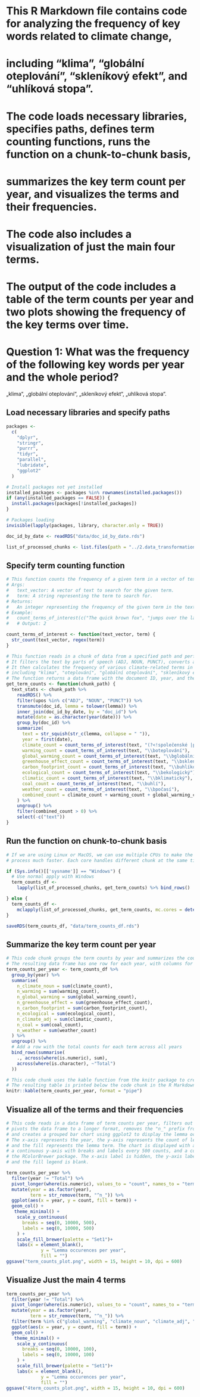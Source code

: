 # This R Markdown file contains code for analyzing the frequency of key words related to climate change,
# including "klima", "globální oteplování", "skleníkový efekt", and "uhlíková stopa". 
# The code loads necessary libraries, specifies paths, defines term counting functions, runs the function on a chunk-to-chunk basis, 
# summarizes the key term count per year, and visualizes the terms and their frequencies. 
# The code also includes a visualization of just the main four terms.
# The output of the code includes a table of the term counts per year and two plots showing the frequency of the key terms over time.

# Question 1: What was the frequency of the following key words per year and the whole period?

„klima“, „globální oteplování“, „skleníkový efekt“, „uhlíková stopa“.

## Load necessary libraries and specify paths
```r
packages <-
  c(
    "dplyr",
    "stringr",
    "purrr",
    "tidyr",
    "parallel",
    "lubridate",
    "ggplot2"
  )

# Install packages not yet installed
installed_packages <- packages %in% rownames(installed.packages())
if (any(installed_packages == FALSE)) {
  install.packages(packages[!installed_packages])
}

# Packages loading
invisible(lapply(packages, library, character.only = TRUE))

doc_id_by_date <- readRDS("data/doc_id_by_date.rds")

list_of_processed_chunks <- list.files(path = "../2.data_transformations/data/udpipe_processed", pattern = "*.rds", full.names = TRUE)

```

## Specify term counting function
```r
# This function counts the frequency of a given term in a vector of text.
# Args:
#   text_vector: A vector of text to search for the given term.
#   term: A string representing the term to search for.
# Returns:
#   An integer representing the frequency of the given term in the text vector.
# Example:
#   count_terms_of_interest(c("The quick brown fox", "jumps over the lazy dog"), "the")
#   # Output: 2

count_terms_of_interest <- function(text_vector, term) {
  str_count(text_vector, regex(term))
}

# This function reads in a chunk of data from a specified path and performs text analysis on it.
# It filters the text by parts of speech (ADJ, NOUN, PUNCT), converts all lemmas to lowercase, and joins the data with a document ID by date. 
# It then calculates the frequency of various climate-related terms in the text, 
# including "klima", "oteplování", "globální oteplování", "skleníkový efekt", "uhlíkový stopa", "ekologický", "klimatický", "uhlí", and "počasí". 
# The function returns a data frame with the document ID, year, and the frequency of each term in the text.
get_term_counts <- function(chunk_path) {
  text_stats <- chunk_path %>%
    readRDS() %>%
    filter(upos %in% c("ADJ", "NOUN", "PUNCT")) %>%
    transmute(doc_id, lemma = tolower(lemma)) %>%
    inner_join(doc_id_by_date, by = "doc_id") %>%
    mutate(date = as.character(year(date))) %>%
    group_by(doc_id) %>%
    summarize(
      text = str_squish(str_c(lemma, collapse = " ")),
      year = first(date),
      climate_count = count_terms_of_interest(text, "(?<!společenské |politické )klima\\b"),
      warming_count = count_terms_of_interest(text, "\\boteplování"),
      global_warming_count = count_terms_of_interest(text, "\\bglobální oteplování"),
      greenhouse_effect_count = count_terms_of_interest(text, "\\bskleníkový efekt"),
      carbon_footprint_count = count_terms_of_interest(text, "\\buhlíkový stopa"),
      ecological_count = count_terms_of_interest(text, "\\bekologický"),
      climatic_count = count_terms_of_interest(text, "\\bklimatický"),
      coal_count = count_terms_of_interest(text, "\\buhlí"),
      weather_count = count_terms_of_interest(text, "\\bpočasí"),
      combined_count = climate_count + warming_count + global_warming_count + greenhouse_effect_count + carbon_footprint_count + ecological_count + climatic_count + coal_count + weather_count
    ) %>%
    ungroup() %>%
    filter(combined_count > 0) %>%
    select(-c("text"))
}
```

## Run the function on chunk-to-chunk basis
```r

# If we are using Linux or MacOS, we can use multiple CPUs to make the whole
# process much faster. Each core handles different chunk at the same time.

if (Sys.info()[['sysname']] == "Windows") {
  # Use normal apply with Windows
  term_counts_df <-
    lapply(list_of_processed_chunks, get_term_counts) %>% bind_rows()

} else {
  term_counts_df <-
    mclapply(list_of_processed_chunks, get_term_counts, mc.cores = detectCores() - 2) %>% bind_rows()
}

saveRDS(term_counts_df, "data/term_counts_df.rds")
```

## Summarize the key term count per year
```r
# This code chunk groups the term counts by year and summarizes the counts for each term.
# The resulting data frame has one row for each year, with columns for each term and the count of that term for that year.
term_counts_per_year <- term_counts_df %>%
  group_by(year) %>%
  summarise(
    n_climate_noun = sum(climate_count),
    n_warming = sum(warming_count),
    n_global_warming = sum(global_warming_count),
    n_greenhouse_effect = sum(greenhouse_effect_count),
    n_carbon_footprint = sum(carbon_footprint_count),
    n_ecological = sum(ecological_count),
    n_climate_adj = sum(climatic_count),
    n_coal = sum(coal_count),
    n_weather = sum(weather_count)
  ) %>%
  ungroup() %>%
  # Add a row with the total counts for each term across all years
  bind_rows(summarise(
    ., across(where(is.numeric), sum),
    across(where(is.character), ~"Total")
  ))

# This code chunk uses the kable function from the knitr package to create a table of the term counts per year in markdown format.
# The resulting table is printed below the code chunk in the R Markdown document.
knitr::kable(term_counts_per_year, format = "pipe")

```

## Visualize all of the terms and their frequencies
```r
# This code reads in a data frame of term counts per year, filters out the "Total" row, 
# pivots the data frame to a longer format, removes the "n_" prefix from the term column, 
# and creates a grouped bar chart using ggplot2 to display the lemma occurrences per year. 
# The x-axis represents the year, the y-axis represents the count of lemma occurrences, 
# and the fill represents the lemma term. The chart is displayed with a minimal theme, 
# a continuous y-axis with breaks and labels every 500 counts, and a color palette from 
# the RColorBrewer package. The x-axis label is hidden, the y-axis label is "Lemma occurrences per year", 
# and the fill legend is blank.

term_counts_per_year %>%
  filter(year != "Total") %>% 
  pivot_longer(where(is.numeric), values_to = "count", names_to = "term") %>% 
  mutate(year = as.factor(year),
         term = str_remove(term, "^n_")) %>% 
  ggplot(aes(x = year, y = count, fill = term)) +
  geom_col() +
   theme_minimal() +
    scale_y_continuous(
      breaks = seq(0, 10000, 500),
      labels = seq(0, 10000, 500)
    ) +
    scale_fill_brewer(palette = "Set1")+ 
    labs(x = element_blank(),
             y = "Lemma occurences per year",
             fill = "")
ggsave("term_counts_plot.png", width = 15, height = 10, dpi = 600)
```

## Visualize Just the main 4 terms
```r
term_counts_per_year %>%
  filter(year != "Total") %>% 
  pivot_longer(where(is.numeric), values_to = "count", names_to = "term") %>% 
  mutate(year = as.factor(year),
         term = str_remove(term, "^n_")) %>% 
  filter(term %in% c("global_warming", "climate_noun", "climate_adj", "greenhouse_effect", "carbon_footprint")) %>% 
  ggplot(aes(x = year, y = count, fill = term)) +
  geom_col() +
   theme_minimal() +
    scale_y_continuous(
      breaks = seq(0, 10000, 100),
      labels = seq(0, 10000, 100)
    ) +
    scale_fill_brewer(palette = "Set1")+ 
    labs(x = element_blank(),
             y = "Lemma occurences per year",
             fill = "")
ggsave("4term_counts_plot.png", width = 15, height = 10, dpi = 600)
```
